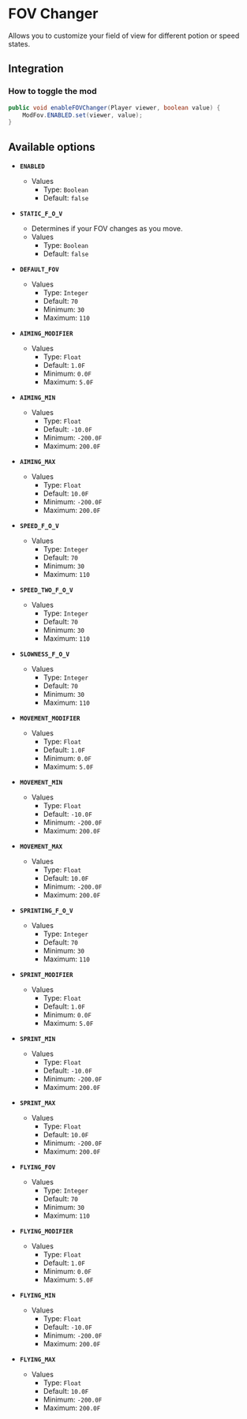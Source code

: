 # FOV Changer

Allows you to customize your field of view for different potion or speed states.

## Integration

### How to toggle the mod

```java
public void enableFOVChanger(Player viewer, boolean value) {
    ModFov.ENABLED.set(viewer, value);
}
```

## Available options

- __`ENABLED`__
    - Values
        - Type: `Boolean`
        - Default: `false`

- __`STATIC_F_O_V`__
    - Determines if your FOV changes as you move.
    - Values
        - Type: `Boolean`
        - Default: `false`

- __`DEFAULT_FOV`__
    - Values
        - Type: `Integer`
        - Default: `70`
        - Minimum: `30`
        - Maximum: `110`

- __`AIMING_MODIFIER`__
    - Values
        - Type: `Float`
        - Default: `1.0F`
        - Minimum: `0.0F`
        - Maximum: `5.0F`

- __`AIMING_MIN`__
    - Values
        - Type: `Float`
        - Default: `-10.0F`
        - Minimum: `-200.0F`
        - Maximum: `200.0F`

- __`AIMING_MAX`__
    - Values
        - Type: `Float`
        - Default: `10.0F`
        - Minimum: `-200.0F`
        - Maximum: `200.0F`

- __`SPEED_F_O_V`__
    - Values
        - Type: `Integer`
        - Default: `70`
        - Minimum: `30`
        - Maximum: `110`

- __`SPEED_TWO_F_O_V`__
    - Values
        - Type: `Integer`
        - Default: `70`
        - Minimum: `30`
        - Maximum: `110`

- __`SLOWNESS_F_O_V`__
    - Values
        - Type: `Integer`
        - Default: `70`
        - Minimum: `30`
        - Maximum: `110`

- __`MOVEMENT_MODIFIER`__
    - Values
        - Type: `Float`
        - Default: `1.0F`
        - Minimum: `0.0F`
        - Maximum: `5.0F`

- __`MOVEMENT_MIN`__
    - Values
        - Type: `Float`
        - Default: `-10.0F`
        - Minimum: `-200.0F`
        - Maximum: `200.0F`

- __`MOVEMENT_MAX`__
    - Values
        - Type: `Float`
        - Default: `10.0F`
        - Minimum: `-200.0F`
        - Maximum: `200.0F`

- __`SPRINTING_F_O_V`__
    - Values
        - Type: `Integer`
        - Default: `70`
        - Minimum: `30`
        - Maximum: `110`

- __`SPRINT_MODIFIER`__
    - Values
        - Type: `Float`
        - Default: `1.0F`
        - Minimum: `0.0F`
        - Maximum: `5.0F`

- __`SPRINT_MIN`__
    - Values
        - Type: `Float`
        - Default: `-10.0F`
        - Minimum: `-200.0F`
        - Maximum: `200.0F`

- __`SPRINT_MAX`__
    - Values
        - Type: `Float`
        - Default: `10.0F`
        - Minimum: `-200.0F`
        - Maximum: `200.0F`

- __`FLYING_FOV`__
    - Values
        - Type: `Integer`
        - Default: `70`
        - Minimum: `30`
        - Maximum: `110`

- __`FLYING_MODIFIER`__
    - Values
        - Type: `Float`
        - Default: `1.0F`
        - Minimum: `0.0F`
        - Maximum: `5.0F`

- __`FLYING_MIN`__
    - Values
        - Type: `Float`
        - Default: `-10.0F`
        - Minimum: `-200.0F`
        - Maximum: `200.0F`

- __`FLYING_MAX`__
    - Values
        - Type: `Float`
        - Default: `10.0F`
        - Minimum: `-200.0F`
        - Maximum: `200.0F`

